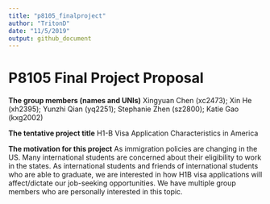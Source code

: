 ```yaml
---
title: "p8105_finalproject"
author: "TritonD"
date: "11/5/2019"
output: github_document
---
```


# P8105 Final Project Proposal 

**The group members (names and UNIs)**
Xingyuan Chen (xc2473);  Xin He (xh2395); Yunzhi Qian (yq2251); Stephanie Zhen (sz2800); Katie Gao (kxg2002)

**The tentative project title**
H1-B Visa Application Characteristics in America

**The motivation for this project**
     As immigration policies are changing in the US. Many international students are concerned about their eligibility to work in the states. As international students and friends of international students who are able to graduate, we are interested in how H1B visa applications will affect/dictate our job-seeking opportunities. We have multiple group members who are personally interested in this topic. 


